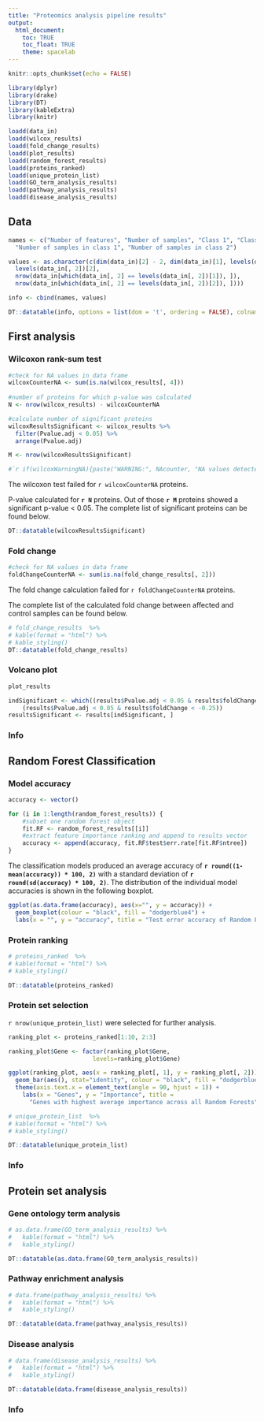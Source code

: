 ---
title: "Proteomics analysis pipeline results"
output:
  html_document:
    toc: TRUE
    toc_float: TRUE
    theme: spacelab
---

```{r setup, include=FALSE}
knitr::opts_chunk$set(echo = FALSE)
```

```{r, warning=FALSE, message=FALSE}
library(dplyr)
library(drake)
library(DT)
library(kableExtra)
library(knitr)
```
  
```{r load targets}
loadd(data_in)
loadd(wilcox_results)
loadd(fold_change_results)
loadd(plot_results)
loadd(random_forest_results)
loadd(proteins_ranked)
loadd(unique_protein_list)
loadd(GO_term_analysis_results)
loadd(pathway_analysis_results)
loadd(disease_analysis_results)
```

## Data

```{r data info display}
names <- c("Number of features", "Number of samples", "Class 1", "Class 2",
  "Number of samples in class 1", "Number of samples in class 2")

values <- as.character(c(dim(data_in)[2] - 2, dim(data_in)[1], levels(data_in[, 2])[1], 
  levels(data_in[, 2])[2],
  nrow(data_in[which(data_in[, 2] == levels(data_in[, 2])[1]), ]),
  nrow(data_in[which(data_in[, 2] == levels(data_in[, 2])[2]), ])))

info <- cbind(names, values)

DT::datatable(info, options = list(dom = 't', ordering = FALSE), colnames = rep("", ncol(info)), )
```

## First analysis {.tabset}

### Wilcoxon rank-sum test

```{r wilcoxon results NA check}

#check for NA values in data frame
wilcoxCounterNA <- sum(is.na(wilcox_results[, 4]))
  
#number of proteins for which p-value was calculated
N <- nrow(wilcox_results) - wilcoxCounterNA

#calculate number of significant proteins
wilcoxResultsSignificant <- wilcox_results %>% 
  filter(Pvalue.adj < 0.05) %>% 
  arrange(Pvalue.adj)

M <- nrow(wilcoxResultsSignificant)

#`r if(wilcoxWarningNA){paste("WARNING:", NAcounter, "NA values detected.", sep = " "}`
```

The wilcoxon test failed for `r wilcoxCounterNA` proteins. 

P-value calculated for **`r N`** proteins. Out of those **`r M`** proteins showed a significant p-value < 0.05. The complete list of significant proteins can be found below.

```{r wilcoxon results table DT}
DT::datatable(wilcoxResultsSignificant)
```

### Fold change 

```{r fold change results NA check}
#check for NA values in data frame
foldChangeCounterNA <- sum(is.na(fold_change_results[, 2]))
```

The fold change calculation failed for `r foldChangeCounterNA` proteins. 

The complete list of the calculated fold change between affected and control samples can be found below.

```{r fold change results table}
# fold_change_results  %>%
# kable(format = "html") %>%
# kable_styling()
DT::datatable(fold_change_results)
```

### Volcano plot
```{r volcano plot}
plot_results
```

```{r volcano plot marked proteins, eval = FALSE}
indSignificant <- which((results$Pvalue.adj < 0.05 & results$foldChange > 0.25) |
    (results$Pvalue.adj < 0.05 & results$foldChange < -0.25))
resultsSignificant <- results[indSignificant, ]
```

### Info

## Random Forest Classification {.tabset}

### Model accuracy

```{r random forest accuracy}
accuracy <- vector()

for (i in 1:length(random_forest_results)) {
    #subset one random forest object
    fit.RF <- random_forest_results[[i]]
    #extract feature importance ranking and append to results vector
    accuracy <- append(accuracy, fit.RF$test$err.rate[fit.RF$ntree])
}
```

The classification models produced an average accuracy of **`r round((1-mean(accuracy)) * 100, 2)`** with a standard deviation of **`r round(sd(accuracy) * 100, 2)`**. The distribution of the individual model accuracies is shown in the following boxplot.

```{r random forest accuracy plot}
ggplot(as.data.frame(accuracy), aes(x="", y = accuracy)) + 
  geom_boxplot(colour = "black", fill = "dodgerblue4") +
  labs(x = "", y = "accuracy", title = "Test error accuracy of Random Forest models")
```

### Protein ranking

```{r proteins ranked table}
# proteins_ranked  %>%
# kable(format = "html") %>%
# kable_styling()

DT::datatable(proteins_ranked)
```


### Protein set selection

`r nrow(unique_protein_list)` were selected for further analysis.

```{r proteins selected importance plot}
ranking_plot <- proteins_ranked[1:10, 2:3]

ranking_plot$Gene <- factor(ranking_plot$Gene,
                        levels=ranking_plot$Gene)

ggplot(ranking_plot, aes(x = ranking_plot[, 1], y = ranking_plot[, 2])) +
  geom_bar(aes(), stat="identity", colour = "black", fill = "dodgerblue4") +
  theme(axis.text.x = element_text(angle = 90, hjust = 1)) +
    labs(x = "Genes", y = "Importance", title = 
      "Genes with highest average importance across all Random Forests")
```

```{r proteins selected importance table}
# unique_protein_list  %>%
# kable(format = "html") %>%
# kable_styling()

DT::datatable(unique_protein_list)
```

### Info 

## Protein set analysis {.tabset}

### Gene ontology term analysis
  
```{r GO term analysis}
# as.data.frame(GO_term_analysis_results) %>%
#   kable(format = "html") %>%
#   kable_styling()

DT::datatable(as.data.frame(GO_term_analysis_results))
```


### Pathway enrichment analysis
  
```{r pathway enrichment analysis}
# data.frame(pathway_analysis_results) %>%
#   kable(format = "html") %>%
#   kable_styling()

DT::datatable(data.frame(pathway_analysis_results))
```


### Disease analysis 
  
```{r disease analysis}
# data.frame(disease_analysis_results) %>%
#   kable(format = "html") %>%
#   kable_styling()

DT::datatable(data.frame(disease_analysis_results))
```

### Info
